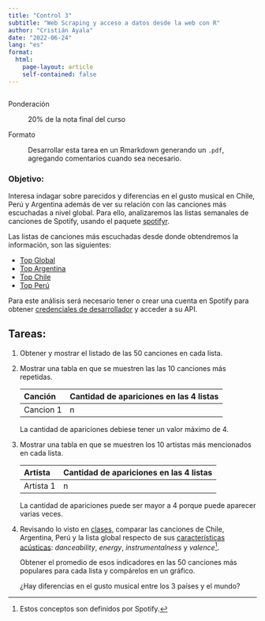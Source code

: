 ```yaml
---
title: "Control 3"
subtitle: "Web Scraping y acceso a datos desde la web con R"
author: "Cristián Ayala"
date: "2022-06-24"
lang: "es"
format:
  html:
    page-layout: article
    self-contained: false
---
```


```r
```

Ponderación

:   20% de la nota final del curso

Formato

:   Desarrollar esta tarea en un Rmarkdown generando un `.pdf`, agregando comentarios cuando sea necesario.

### Objetivo:

Interesa indagar sobre parecidos y diferencias en el gusto musical en Chile, Perú y Argentina además de ver su relación con las canciones más escuchadas a nivel global. Para ello, analizaremos las listas semanales de canciones de Spotify, usando el paquete [spotifyr](https://www.rcharlie.com/spotifyr/).

Las listas de canciones más escuchadas desde donde obtendremos la información, son las siguientes:

-   [Top Global](https://open.spotify.com/playlist/37i9dQZEVXbMDoHDwVN2tF)
-   [Top Argentina](https://open.spotify.com/playlist/37i9dQZEVXbKPTKrnFPD0G)
-   [Top Chile](https://open.spotify.com/playlist/37i9dQZEVXbLJ0paT1JkgZ)
-   [Top Perú](https://open.spotify.com/playlist/37i9dQZEVXbMGcjiWgg253)

Para este análisis será necesario tener o crear una cuenta en Spotify para obtener [credenciales de desarrollador](https://developer.spotify.com/dashboard) y acceder a su API.

## Tareas:

1)  Obtener y mostrar el listado de las 50 canciones en cada lista.

2)  Mostrar una tabla en que se muestren las las 10 canciones más repetidas.

    | Canción   | Cantidad de apariciones en las 4 listas |
    |:----------|-----------------------------------------|
    | Cancion 1 | n                                       |

    La cantidad de apariciones debiese tener un valor máximo de 4.

3)  Mostrar una tabla en que se muestren los 10 artistas más mencionados en cada lista.

    | Artista   | Cantidad de apariciones en las 4 listas |
    |:----------|-----------------------------------------|
    | Artista 1 | n                                       |

    La cantidad de apariciones puede ser mayor a 4 porque puede aparecer varias veces.

4)  Revisando lo visto en [clases](../slides/class_9/class_9.html#22), 
comparar las canciones de Chile, Argentina, Perú y la lista global respecto de sus [características acústicas](https://developer.spotify.com/documentation/web-api/reference/#/operations/get-several-audio-features): *danceability*, *energy*, *instrumentalness* y *valence*[^1].

    Obtener el promedio de esos indicadores en las 50 canciones más populares para cada lista y compárelos en un gráfico. 
    
    ¿Hay diferencias en el gusto musical entre los 3 países y el mundo?

[^1]: Estos conceptos son definidos por Spotify.